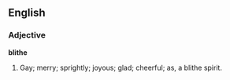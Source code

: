 ==English==

===Adjective===

'''blithe'''

#Gay; merry; sprightly; joyous; glad; cheerful; as, a blithe spirit.